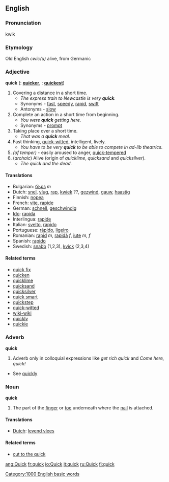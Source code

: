 ==English==

===Pronunciation===
kwik

===Etymology===
Old English ''cwic(u)'' alive, from Germanic

===Adjective===
'''quick''' ({{compar}}: '''[[quicker]]''', {{superl}}: '''[[quickest]]''')
# Covering a distance in a short time.
#*''The express train to Newcastle is very '''quick'''.''
#*Synonyms - [[fast]], [[speedy]], [[rapid]], [[swift]]
#*Antonyms - [[slow]]
# Complete an action in a short time from beginning.
#*''You were '''quick''' getting here.''
#*Synonyms - [[prompt]]
# Taking place over a short time.
#*''That was a '''quick''' meal.''
# Fast thinking, [[quick-witted]], intelligent, lively.
#*''You have to be very '''quick''' to be able to compete in ad-lib theatrics.''
# ''(of temper)'' - easily aroused to anger, [[quick-tempered]]
# (''archaic'') Alive (origin of ''quicklime'', ''quicksand'' and ''quicksilver'').
#*''The quick and the dead.''

====Translations====
*Bulgarian: [[бърз]] ''m''
*Dutch: [[snel]], [[vlug]], [[rap]], [[kwiek]] ??, [[gezwind]], [[gauw]], [[haastig]]
*Finnish: [[nopea]]
*French: [[vite]], [[rapide]]
*German: [[schnell]], [[geschwindig]]
*[[Ido]]: [[rapida]]
*Interlingua: [[rapide]]
*Italian: [[svelto]], [[rapido]]
*Portuguese: [[rápido]], [[ligeiro]]
*Romanian: [[rapid]] ''m'', [[rapidă]] ''f'', [[iute]] ''m, f''
*Spanish: [[rapido]]
*Swedish: [[snabb]] (1,2,3), [[kvick]] (2,3,4)

====Related terms====
*[[quick fix]]
*[[quicken]]
*[[quicklime]]
*[[quicksand]]
*[[quicksilver]]
*[[quick smart]]
*[[quickstep]]
*[[quick-witted]]
*[[wiki-wiki]]
*[[quickly]]
*[[quickie]]

===Adverb===
'''quick'''
# Adverb only in colloquial expressions like ''get rich quick'' and ''Come here, quick!''
* See [[quickly]]

===Noun===
'''quick'''
# The part of the [[finger]] or [[toe]] underneath where the [[nail]] is attached.

====Translations====
*[[Dutch]]: [[levend vlees]]

====Related terms====
*[[cut to the quick]]

[[Category:1000 English basic words]]

[[ang:Quick]]
[[fr:quick]]
[[io:Quick]]
[[it:quick]]
[[ru:Quick]]
[[fi:quick]]